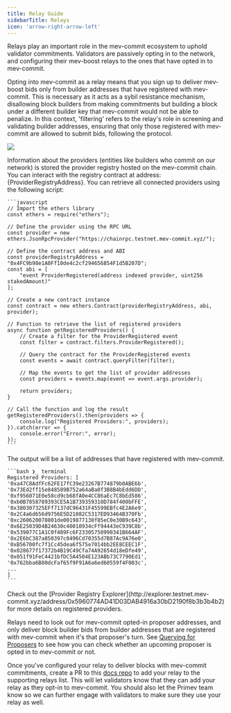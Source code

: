 ```yaml
---
title: Relay Guide
sidebarTitle: Relays
icon: 'arrow-right-arrow-left'
---
```


Relays play an important role in the mev-commit ecosystem to uphold validator commitments. Validators are passively opting in to the network, and configuring their mev-boost relays to the ones that have opted in to mev-commit.

Opting into mev-commit as a relay means that you sign up to deliver mev-boost bids only from builder addresses that have registered with mev-commit. This is necessary as it acts as a sybil resistance mechanism, disallowing block builders from making commitments but building a block under a different builder key that mev-commit would not be able to penalize. In this context, 'filtering' refers to the relay's role in screening and validating builder addresses, ensuring that only those registered with mev-commit are allowed to submit bids, following the protocol.

<Frame>
  <img src="/images/relay-filtering.png" />
</Frame>

Information about the providers (entities like builders who commit on our network) is stored the provider registry hosted on the mev-commit chain. You can interact with the registry contract at address: {ProviderRegistryAddress}. 
<AccordionGroup>
  <Accordion title="How to retrieve all connected providers">
    You can retrieve all connected providers using the following script:

    ```javascript
    // Import the ethers library
    const ethers = require("ethers");

    // Define the provider using the RPC URL
    const provider = new ethers.JsonRpcProvider("https://chainrpc.testnet.mev-commit.xyz/");

    // Define the contract address and ABI
    const providerRegistryAddress = "0x4FC9b98e1A0Ff10de4c2cf294656854F1d5B207D";
    const abi = [
        "event ProviderRegistered(address indexed provider, uint256 stakedAmount)"
    ];

    // Create a new contract instance
    const contract = new ethers.Contract(providerRegistryAddress, abi, provider);

    // Function to retrieve the list of registered providers
    async function getRegisteredProviders() {
        // Create a filter for the ProviderRegistered event
        const filter = contract.filters.ProviderRegistered();

        // Query the contract for the ProviderRegistered events
        const events = await contract.queryFilter(filter);

        // Map the events to get the list of provider addresses
        const providers = events.map(event => event.args.provider);

        return providers;
    }

    // Call the function and log the result
    getRegisteredProviders().then(providers => {
        console.log("Registered Providers:", providers);
    }).catch(error => {
        console.error("Error:", error);
    });
    ```

  </Accordion>
  
  <Accordion title="Expected Output">
    The output will be a list of addresses that have registered with mev-commit.

    ```bash ❯_ terminal
    Registered Providers: [
    '0xa47C8AdfFc62FE17fC39e23267B774879b0ABE6b',
    '0x73Ed2ff15e848589B752a64aBa0f3B8B4bEdd6DD',
    '0xf956071E0e58cd9cb68fA0e4CC86aEc7C8bEd586',
    '0xb0B7858789393CE5A1B739359310D784f400bFFE',
    '0x380307325EFf7137dC96431F45599EBfc4E2A6e9',
    '0x2C4a6d656d9756E5D21082C5317ED93464B370Fb',
    '0xc260620078801de0019877138f85eC0e30B9c643',
    '0x6E25039D4B24630c40010934cFf94443eC939C8b',
    '0x539077C1A1C0f489Fc6F23305750990341B664AF',
    '0x2E6bC387a850397c0496Cd70355d7B87Ac9A76e0',
    '0xB56700fc7f1Cc45dea6f575e7014bb2EE8CEEC1F',
    '0x028677f17372b4B19C49Cfa74A92654d18eDfe49',
    '0x051f91FeC4421bfDC5A4504E123ABb73C7790Ed1',
    '0x762bba6B80dcFaf65f9F91A6a6ed60559f4F003c',
    ...
    ]
    ```
  </Accordion>

  <Accordion title="Additional Information">
    Check out the [Provider Registry Explorer](http://explorer.testnet.mev-commit.xyz/address/0x5960774AD41D03DAB4916a30bD2190f8b3b3b4b2) for more details on registered providers.
  </Accordion>

</AccordionGroup>

Relays need to look out for mev-commit opted-in proposer addresses, and only deliver block builder bids from builder addresses that are registered with mev-commit when it's that proposer's turn. See [Querying for Proposers](/get-started/providers/Querying-for-proposers) to see how you can check whether an upcoming proposer is opted in to mev-commit or not.

Once you've configured your relay to deliver blocks with mev-commit commitments, create a PR to this [docs repo](https://github.com/primev/mev-commit-docs/blob/main/get-started/validators.mdx) to add your relay to the supporting relays list. This will let validators know that they can add your relay as they opt-in to mev-commit. You should also let the Primev team know so we can further engage with validators to make sure they use your relay as well.
